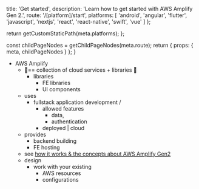 
  title: 'Get started',
  description: 'Learn how to get started with AWS Amplify Gen 2.',
  route: '/[platform]/start',
  platforms: [
    'android',
    'angular',
    'flutter',
    'javascript',
    'nextjs',
    'react',
    'react-native',
    'swift',
    'vue'
  ]
};

  return getCustomStaticPath(meta.platforms);
};

  const childPageNodes = getChildPageNodes(meta.route);
  return {
    props: {
      meta,
      childPageNodes
    }
  };
}

* AWS Amplify
  * 👀== collection of cloud services + libraries 👀
    * libraries
      * FE libraries
      * UI components
  * uses
    * fullstack application development /
      * allowed features
        * data,
        * authentication
      * deployed | cloud
  * provides
    * backend building
    * FE hosting
  * see [how it works & the concepts about AWS Amplify Gen2](/[platform]/how-amplify-works/concepts/)
  * design
    * work with your existing
      * AWS resources
      * configurations

<Overview childPageNodes={props.childPageNodes} />
